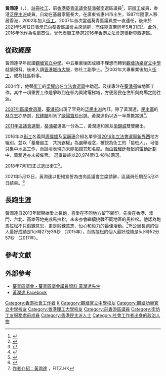 {{Blpsources|time=2019-12-06T19:45:48+00:00}}
{{Infobox_Officeholder
| name = 黃潤達
| native_name = Ivan Wong Yun-tat
| native_name_lang = en
| office = [[葵青區議會|葵青區議會]]議員
| honorific-suffix = 
| image = 
| term_start    = 2008年1月1日
| term_end      = 2021年5月31日
| constituency  = 葵涌邨{{to}}[[葵涌邨南|葵涌邨南]]
| predecessor = [[周立仁|周立仁]]
| successor = 空缺
| majority = [[2007年香港區議會選舉|2007年]]：1,410 (47.55%)<br>[[2011年香港區議會選舉|2011年]]：1,150 (60.08%)<br>[[2015年香港區議會選舉|2015年]]：2,320 (56.45%)<br>[[2019年香港區議會選舉|2019年]]：4,240 (55.60%)
| ethnicity                 = 漢族
| hometown                  = 廣東惠州
| date of birth = {{birth date and age|1980|6|18}}
| date of death = 
| place of birth = {{CHN}}[[廣東省|廣東省]][[惠州市|惠州市]] 
| place of death = 
| party = 獨立
| otherparty = [[街坊工友服務處|街坊工友服務處]]（2002年至2018年7月1日）
| spouse = 
| relatives = 
| education                 = [[香港城市大學專上學院|香港城市大學高等教育學院]]社會工作副學士<br>[[香港理工大學|香港理工大學]]社會工作榮譽文學士<br>[[嶺南大學_(香港)|嶺南大學]]文化研究文學碩士
| residence = {{HKG}}
| educate = 
| past = 
| work = 
}}

'''黃潤達'''（{{lang-en|Ivan Wong Yun-tat}}，{{bd|1980年|6月18日|catIdx=L黃潤達}}），[[註冊社工|註冊社工]]，前[[香港|香港]][[葵青區議會|葵青區議會]][[葵涌邨南|葵涌邨南]]選區議員<ref>{{Cite web|url=https://www.districtcouncils.gov.hk/kwt/tc_chi/members/info/dc_member_list_detail.php?member_id=2579 |title=葵青區議會 - 葵青區議會議員資料 黃潤達先生 |accessdate=2020-11-15|work=[[葵青區議會|葵青區議會]]|language=zh-hk|archive-date=|archive-url=|dead-url=yes}}</ref>，前[[街坊工友服務處|街工]]成員，香港[[泛民主派|泛民主派]]成員。自幼在基層家庭長大，在廣東省惠州市出生，1987年隨家人移居香港，2002年加入[[街坊工友服務處|街工]]。2007年首次當選葵青區議員並一直連任，後來於2021年5月12日表示已向葵青區議會主席請辭，而任期直至同年5月31日<ref>{{cite web |title=區議員宣誓︱逾30人辭職或DQ　葵青黃潤達辭任：不想自我限制 |url=https://www.hk01.com/%E6%94%BF%E6%83%85/623981/%E5%8D%80%E8%AD%B0%E5%93%A1%E5%AE%A3%E8%AA%93-%E9%80%BE30%E4%BA%BA%E8%BE%AD%E8%81%B7%E6%88%96dq-%E8%91%B5%E9%9D%92%E9%BB%83%E6%BD%A4%E9%81%94%E8%BE%AD%E4%BB%BB-%E4%B8%8D%E6%83%B3%E8%87%AA%E6%88%91%E9%99%90%E5%88%B6 |website=[[香港01|香港01]] |author=羅家晴 |date=2021-05-12 |accessdate=2021-05-14 |archive-date=2021-05-14 |archive-url=https://web.archive.org/web/20210514034419/https://www.hk01.com/%E6%94%BF%E6%83%85/623981/%E5%8D%80%E8%AD%B0%E5%93%A1%E5%AE%A3%E8%AA%93-%E9%80%BE30%E4%BA%BA%E8%BE%AD%E8%81%B7%E6%88%96dq-%E8%91%B5%E9%9D%92%E9%BB%83%E6%BD%A4%E9%81%94%E8%BE%AD%E4%BB%BB-%E4%B8%8D%E6%83%B3%E8%87%AA%E6%88%91%E9%99%90%E5%88%B6 |dead-url=no }}</ref>。此外，2016年他作為名單首位，曾代表[[街坊工友服務處|街工]]參選[[2016年香港立法會選舉|2016年香港立法會選舉]]新界西選區。

==從政經歷==
黃潤達早年就讀[[觀塘官立中學|觀塘官立中學]]。中五畢業後因成績不理想而轉到[[觀塘功樂官立中學|觀塘功樂官立中學]]就讀預科。後來入讀[[香港城市大學|香港城市大學]]，修社工副學士。<ref>{{cite web |url=https://hk.news.appledaily.com/local/daily/article/20180828/20486373 |title=八方相當年：離開阿忠跑道 黃潤達闖出新路線 |last= |first= |date=2018-08-28 |website= |publisher=香港蘋果日報 |access-date=2019-03-04 |quote= |archive-date=2019-03-06 |archive-url=https://web.archive.org/web/20190306043556/https://hk.news.appledaily.com/local/daily/article/20180828/20486373 |dead-url=no }}</ref>2002年大專畢業後加入[[街工|街工]]，成為社區幹事。

2004年，他替[[街工|街工]]的[[梁耀忠|梁耀忠]]在[[立法會選舉|立法會選舉]]中助選。及後專注在[[葵涌邨|葵涌邨]]做地區工作。其中一項重要工作是爭取到在邨內興建電梯塔，方便居民在住所與商場之間往返。

[[2007年區議會選舉|2007年區議會選舉]]，[[葵涌邨|葵涌邨]]出現了罕見的[[泛民主派|泛民主派]]內訌。除了黃潤達，[[民主黨_(香港)|民主黨]]的[[林立志|林立志]]亦參選，[[民建聯|民建聯]]則派了[[歐陽寶珍|歐陽寶珍]]出選。黃潤達仍以近一半票數當選<ref>{{Cite web |url=http://www.eac.gov.hk/pdf/distco/ch/2007dc_report/2007dcereport_appendix5_c.pdf |title=選舉管理委員會 : 二零零七年區議會選舉結果 |accessdate=2016-07-31 |archive-date=2016-08-20 |archive-url=https://web.archive.org/web/20160820022006/http://www.eac.gov.hk/pdf/distco/ch/2007dc_report/2007dcereport_appendix5_c.pdf |dead-url=yes }}</ref>。

[[2011年區議會選舉|2011年區議會選舉]]，[[葵涌邨|葵涌邨]]選區一分為二，黃潤達和黨友[[梁錦威|梁錦威]]雙雙勝出。

2016年以[[街工|街工]]名義與[[周偉雄|周偉雄]]及[[梁靜珊|梁靜珊]]合組名單參選[[2016年立法會選舉|2016年立法會選舉]][[新界西|新界西]]地方組別，並以「基層自主　共抗霸權」為選舉理念，被視為街工的「接班人」。可惜只集中地區工作，而論壇表現亦未能拓闊其知名度。而由[[戴耀廷|戴耀廷]]發起的[[雷動計劃|雷動計劃]]中，黃潤達亦未被催票。<!--{{Font color||yellow|(需整合更多評論)}}-->選舉最終以20,974票(3.48%)落選。

2018年7月1日正式退出街工<ref>{{cite news|url=http://hk.on.cc/hk/bkn/cnt/news/20180701/bkn-20180701013036080-0701_00822_001.html|title=政Whats噏：勞工組風波 梁耀忠接班人憤而退會|work=on.cc東網|accessdate=2018-07-01|date=2018-07-01|archive-date=2018-10-10|archive-url=https://web.archive.org/web/20181010095314/http://hk.on.cc/hk/bkn/cnt/news/20180701/bkn-20180701013036080-0701_00822_001.html|dead-url=no}}</ref>。

2021年5月12日，黃潤達以拒絕宣誓為由向區議會主席請辭，區議員任期至5月31日結束。<ref>{{Cite web|title=【區議員宣誓】再多兩人請辭　屯門區議員馬旗批國安紅線「飄移」　葵青區議員黃潤達憂不愛國成「罪行」|url=https://www.thestandnews.com/politics/%E5%8D%80%E8%AD%B0%E5%93%A1%E5%AE%A3%E8%AA%93-%E5%86%8D%E5%A4%9A%E5%85%A9%E4%BA%BA%E8%AB%8B%E8%BE%AD-%E5%B1%AF%E9%96%80%E5%8D%80%E8%AD%B0%E5%93%A1%E9%A6%AC%E6%97%97%E6%89%B9%E5%9C%8B%E5%AE%89%E7%B4%85%E7%B7%9A-%E9%A3%84%E7%A7%BB-%E8%91%B5%E9%9D%92%E5%8D%80%E8%AD%B0%E5%93%A1%E9%BB%83%E6%BD%A4%E9%81%94%E6%86%82%E4%B8%8D%E6%84%9B%E5%9C%8B%E6%88%90-%E7%BD%AA%E8%A1%8C/|work=立場新聞|date=2021-05-12|access-date=2021-05-12|archive-date=2021-05-12|archive-url=https://web.archive.org/web/20210512084737/https://www.thestandnews.com/politics/%E5%8D%80%E8%AD%B0%E5%93%A1%E5%AE%A3%E8%AA%93-%E5%86%8D%E5%A4%9A%E5%85%A9%E4%BA%BA%E8%AB%8B%E8%BE%AD-%E5%B1%AF%E9%96%80%E5%8D%80%E8%AD%B0%E5%93%A1%E9%A6%AC%E6%97%97%E6%89%B9%E5%9C%8B%E5%AE%89%E7%B4%85%E7%B7%9A-%E9%A3%84%E7%A7%BB-%E8%91%B5%E9%9D%92%E5%8D%80%E8%AD%B0%E5%93%A1%E9%BB%83%E6%BD%A4%E9%81%94%E6%86%82%E4%B8%8D%E6%84%9B%E5%9C%8B%E6%88%90-%E7%BD%AA%E8%A1%8C/|dead-url=no}}</ref>

== 長跑生涯 ==
黃潤達自2013年起開始愛上長跑，喜愛在不同地方留下腳印，先後在香港、澳門、台北、高雄等地完成馬拉松，未來亦會繼續挑戰不同地區的馬拉松。他認為跑馬拉松不只鍛鍊意思，更是鍛鍊意志、恒心和毅力的最佳活動。<ref>[http://fitz.hk/author/wongyuntat/ 作者介紹：黃潤達] {{Wayback|url=http://fitz.hk/author/wongyuntat/ |date=20201123162459 }}，FITZ.HK</ref>15公里長跑的個人最好成績是1小時27分36秒 （2015年），而馬拉松的個人最好成績是5小時52分57秒 （2017年）。

== 參考文獻 ==
{{reflist}}

== 外部參考 ==
* [http://www.districtcouncils.gov.hk/kwt/tc_chi/members/info/dc_member_list_detail.php?member_id=1441 葵青區議會 - 葵青區議會議員資料 黃潤達先生]{{Wayback|url=http://www.districtcouncils.gov.hk/kwt/tc_chi/members/info/dc_member_list_detail.php?member_id=1441 |date=20170711001547 }}
* [http://www.facebook.com/ivanwongyuntat 黃潤達 Facebook]{{Wayback|url=http://www.facebook.com/ivanwongyuntat |date=20170312110950 }}

{{s-start}}
{{s-par}}
{{s-before|[[周立仁|周立仁]]}}
{{s-title|[[葵青區議會|葵青區議會]]葵涌邨選區|2008年1月1日－2011年12月31日}}
{{s-after|選區重組}}
{{s-before|首任}}
{{s-title|[[葵青區議會|葵青區議會]]葵涌邨中選區|2012年1月1日－2015年12月31日}}
{{s-after|選區重組}}
{{s-before|首任}}
{{s-title|[[葵青區議會|葵青區議會]][[葵涌邨南|葵涌邨南]]選區|2016年1月1日－2021年5月31日}}
{{s-vac}}
{{end}}

[[Category:香港社會工作者|Category:香港社會工作者]]
[[Category:黃姓|K]]
[[Category:觀塘官立中學校友|Category:觀塘官立中學校友]]
[[Category:觀塘功樂官立中學校友|Category:觀塘功樂官立中學校友]]
[[Category:香港理工大學校友|Category:香港理工大學校友]]
[[Category:前香港區議員|Category:前香港區議員]]
[[Category:街坊工友服務處前成員|Category:街坊工友服務處前成員]]
[[Category:香港民主派人士|Category:香港民主派人士]]
[[Category:社會工作者出身的政治人物|Category:社會工作者出身的政治人物]]